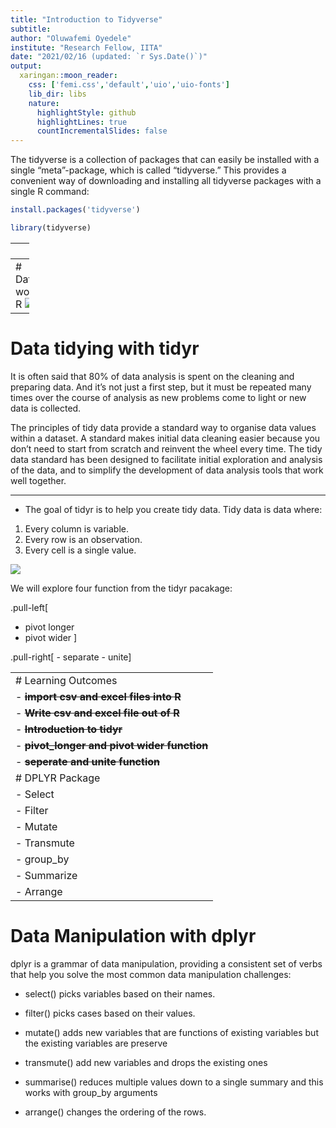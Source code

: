 ```yaml
---
title: "Introduction to Tidyverse"
subtitle: 
author: "Oluwafemi Oyedele"
institute: "Research Fellow, IITA"
date: "2021/02/16 (updated: `r Sys.Date()`)"
output:
  xaringan::moon_reader:
    css: ['femi.css','default','uio','uio-fonts']
    lib_dir: libs
    nature:
      highlightStyle: github
      highlightLines: true
      countIncrementalSlides: false
---
```


The tidyverse is a collection of packages that can easily be installed with a single “meta”-package, which is called “tidyverse.” This provides a convenient way of downloading and installing all tidyverse packages with a single R command:

```r
install.packages('tidyverse')
```

```r
library(tidyverse)
```

---
![](image/01_tidyverse_data_science.png)


---
# Datascience workflow in R
![](image/data-science-workflow.png)


---
# Data tidying with tidyr
It is often said that 80% of data analysis is spent on the cleaning and preparing data. And it’s not just a first step, but it must be repeated many times over the course of analysis as new problems come to light or new data is collected. 


The principles of tidy data provide a standard way to organise data values within a dataset. A standard makes initial data cleaning easier because you don’t need to start from scratch and reinvent the wheel every time. The tidy data standard has been designed to facilitate initial exploration and analysis of the data, and to simplify the development of data analysis tools that work well together. 


---

- The goal of tidyr is to help you create tidy data. Tidy data is data where:

1. Every column is variable.
2. Every row is an observation.
3. Every cell is a single value.

![](image/tidydata.png)

 We will explore four function from the tidyr  pacakage:




.pull-left[

- pivot longer
- pivot wider
]

.pull-right[
- separate
- unite
]

---
# Learning Outcomes
- ~~**import csv and excel files into R**~~
- ~~**Write csv and excel file out of R**~~
- ~~**Introduction to tidyr**~~
- ~~**pivot_longer and pivot wider function**~~
- ~~**seperate and unite function**~~
# DPLYR Package
- Select
- Filter
- Mutate
- Transmute
- group_by
- Summarize
- Arrange
---
# Data Manipulation with dplyr

dplyr is a grammar of data manipulation, providing a consistent set of verbs that help you solve the most common data manipulation challenges:

- select() picks variables based on their names.

- filter() picks cases based on their values.

- mutate() adds new variables that are functions of existing variables but the existing variables are preserve

- transmute() add new variables and drops the existing ones

- summarise() reduces multiple values down to a single summary and this works with group_by arguments

- arrange() changes the ordering of the rows.


